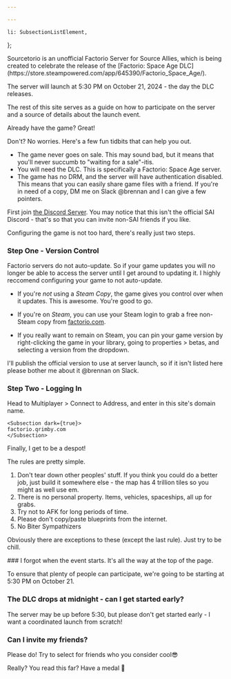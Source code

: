 ```yaml
---

---
```


    li: SubsectionListElement,
};

<CardSection>
Sourcetorio is an unofficial Factorio Server for Source Allies,
which is being created to celebrate the release of the
[Factorio: Space Age DLC](https://store.steampowered.com/app/645390/Factorio_Space_Age/).

The server will launch at <span class="text-gradient-animated">5:30 PM on October 21, 2024</span> - the day the DLC releases.

<Countdown releaseDateString="2024-10-21T22:30:00.000Z" client:load />

The rest of this site serves as a guide on how to participate on the server and a source of details about the launch event. 
</CardSection>

<CardSection title="Aquisition" collapsing={true} startCollapsed={false} client:idle>
Already have the game? Great!

Don't? No worries. Here's a few fun tidbits that can help you out.
- The game never goes on sale. This may sound bad, but it means that you'll never succumb to "waiting for a sale"-itis.
- You will need the DLC. This is specifically a Factorio: Space Age server.
- The game has no DRM, and the server will have authentication disabled.
This means that you can easily share game files with a friend.
If you're in need of a copy, DM me on Slack <a>@brennan</a> and I can give a few pointers.
</CardSection>

<CardSection title="Getting Started" collapsing={true} startCollapsed={false} client:idle>
First join <a href="https://discord.gg/SFwCsptr">the Discord Server</a>.
You may notice that this isn't the official SAI Discord - that's so that you can
invite non-SAI friends if you like.

Configuring the game is not too hard, there's really just two steps.
### Step One - Version Control
Factorio servers do not auto-update. So if your game updates you will no longer be able to access the server until I get around to updating it. I highly reccomend configuring your game to not auto-update.

- If you're *not* using a *Steam Copy*, the game gives you control over when it updates.
<span class="text-gradient-animated">This is awesome.</span> You're good to go.

- If you're on *Steam*, you can use your Steam login to grab a free non-Steam copy from <a href="https://factorio.com">factorio.com</a>.

- If you really want to remain on Steam, you can pin your game version by right-clicking
the game in your library, going to properties > betas, and selecting a version from the dropdown.

I'll publish the official version to use at server launch, so if it isn't listed here
please bother me about it <a>@brennan</a> on Slack.
### Step Two - Logging In

Head to Multiplayer > Connect to Address, and enter in this site's domain name.

    <Subsection dark={true}>
    factorio.qrimby.com
    </Subsection>

</CardSection>

<CardSection title="Da Rulez" collapsing={true} startCollapsed={false} client:idle>
Finally, I get to be a despot!

The rules are pretty simple.
1. Don't tear down other peoples' stuff. If you think you could do a better job, just build it somewhere else - the map has 4 trillion tiles so you might as well use em.
2. There is no personal property. Items, vehicles, spaceships, all up for grabs.
3. Try not to AFK for long periods of time.
4. Please don't copy/paste blueprints from the internet.
5. No Biter Sympathizers

Obviously there are exceptions to these (except the last rule). Just try to be chill.
</CardSection>

<CardSection title="FAQ" collapsing={true} startCollapsed={false} client:idle>
### I forgot when the event starts. It's all the way at the top of the page.

To ensure that plenty of people can participate, we're going to be starting at 5:30 PM on October 21.

### The DLC drops at midnight - can I get started early?

The server may be up before 5:30, but please don't get started early - I want a coordinated launch from scratch!

### Can I invite my friends?
Please do! Try to select for friends who you consider <span class="text-gradient-animated">cool</span>😎
</CardSection>

<CardSection title="The Last Section" collapsing={true} startCollapsed={true} client:idle>
Really? You read this far?
Have a medal 🏅
</CardSection>
